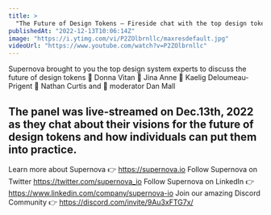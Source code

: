 ```yaml
---
title: >
  "The Future of Design Tokens — Fireside chat with the top design tokens experts, powered by Supernova"
publishedAt: "2022-12-13T10:06:14Z"
image: "https://i.ytimg.com/vi/P2ZOlbrnllc/maxresdefault.jpg"
videoUrl: "https://www.youtube.com/watch?v=P2ZOlbrnllc"
---
```


Supernova brought to you the top design system experts to discuss the future of design tokens
🔹 Donna Vitan
🔹 Jina Anne
🔹 Kaelig Deloumeau-Prigent
🔹 Nathan Curtis and
🔹 moderator Dan Mall

## The panel was live-streamed on Dec.13th, 2022 as they chat about their visions for the future of design tokens and how individuals can put them into practice.

Learn more about Supernova 👉 https://supernova.io
Follow Supernova on Twitter https://twitter.com/supernova_io
Follow Supernova on LinkedIn 👉https://www.linkedin.com/company/supernova-io
Join our amazing Discord Community 👉 https://discord.com/invite/9Au3xFTG7x/
